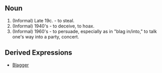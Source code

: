 == Noun ==

# (Informal) Late 19c. - to steal.
# (Informal) 1940's - to deceive, to hoax.
# (Informal) 1960's - to persuade, especially as in "blag in/into," to talk one's way into a party, concert.

== Derived Expressions ==

* [[Blagger]]